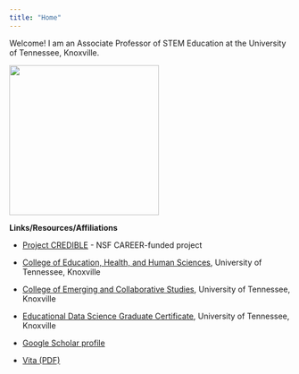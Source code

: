 ```yaml
---
title: "Home"
---
```


Welcome! I am an Associate Professor of STEM Education at the University of Tennessee, Knoxville.

![](images/rosenberg-headshot-small-3.jpeg){fig-alt="headshot of Joshua Rosenberg" fig-align="center" width="268"}

**Links/Resources/Affiliations**

-   [Project CREDIBLE](https://projectcredible.com/) - NSF CAREER-funded project

-   [College of Education, Health, and Human Sciences](https://cehhs.utk.edu/), University of Tennessee, Knoxville

-   [College of Emerging and Collaborative Studies](https://cecs.utk.edu/), University of Tennessee, Knoxville

-   [Educational Data Science Graduate Certificate](https://volsonline.utk.edu/programs-degrees/educational-data-science-gc/), University of Tennessee, Knoxville

-   [Google Scholar profile](https://scholar.google.com/citations?user=nxVowRQAAAAJ&hl=en&oi=ao)

-   [Vita (PDF)](https://joshuamrosenberg.com/vita.pdf)

